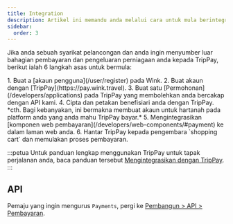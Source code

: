 ```yaml
---
title: Integration
description: Artikel ini memandu anda melalui cara untuk mula berintegrasi dengan TripPay.
sidebar:
  order: 3
---
```


Jika anda sebuah syarikat pelancongan dan anda ingin menyumber luar bahagian pembayaran dan pengeluaran perniagaan anda kepada TripPay, berikut ialah 6 langkah asas untuk bermula:

<Steps>
  1. Buat a [akaun pengguna](/user/register) pada Wink.
  2. Buat akaun dengan [TripPay](https://pay.wink.travel).
  3. Buat satu [Permohonan](/developers/applications) pada TripPay yang membolehkan anda bercakap dengan API kami.
  4. Cipta dan petakan benefisiari anda dengan TripPay. *cth. Bagi kebanyakan, ini bermakna membuat akaun untuk hartanah pada platform anda yang anda mahu TripPay bayar.*
  5. Mengintegrasikan [komponen web pembayaran](/developers/web-components/#payment) ke dalam laman web anda.
  6. Hantar TripPay kepada pengembara `shopping cart` dan memulakan proses pembayaran.
</Steps>


:::petua
Untuk panduan lengkap menggunakan TripPay untuk tapak perjalanan anda, baca panduan tersebut [Mengintegrasikan dengan TripPay](/guides/integrating-with-trip-pay).
:::

## API

Pemaju yang ingin mengurus `Payments`, pergi ke [Pembangun > API > Pembayaran](/developers/apis/#payment-api).

